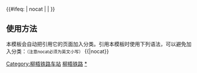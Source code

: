 {{铁道路线
| lua = 1
| 模板名稱 = 柳梧铁路
| 名称 = [[File:China Railways.svg|15px|中国国家铁路集团|link=中国国家铁路集团]] [[柳梧铁路]]（建设中）
| 代表色 = #0033c9
| Logo = [[File:China Railways.svg|17px]]
| 背景颜色 = #FFFFFF
| 车站列表 = 进德 ~ #穿山#<small>（[[会让站]]）</small> ~ 象州 ~ 武宣 ~ 东乡站 (广西) ~ 桂平北 ~ 平南北 ~ 濛江 ~ #旺屋#<small>（[[会让站]]）</small> ~ 梧州
}}
<includeonly>{{#ifeq: {{{1}}} | nocat | <!--空--> | [[Category:柳梧铁路车站]] }}</includeonly><noinclude>
==使用方法==
本模板会自动把引用它的页面加入分类。引用本模板时使用下列语法，可以避免加入分类：<small>（注意nocat必须为英文小写）</small>
<nowiki>{{</nowiki>{{PAGENAME}}<nowiki>|nocat}}</nowiki>
[[Category:中国铁路路线模板|柳梧铁路]]
[[Category:柳梧铁路车站|*]]
</noinclude>